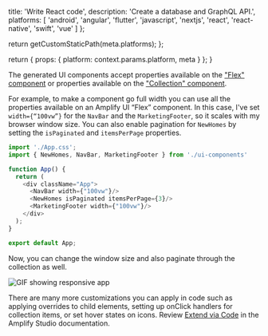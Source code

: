                  
  title: 'Write React code',
  description: 'Create a database and GraphQL API.',
  platforms: [
                'android',
                'angular',
                'flutter',
                'javascript',
                'nextjs',
                'react',
                'react-native',
                'swift',
                'vue'
              ]
};

  return getCustomStaticPath(meta.platforms);
};

  return {
    props: {
      platform: context.params.platform,
      meta
    }
  };
}
          

The generated UI components accept properties available on the ["Flex" component](https://ui.docs.amplify.aws/react/components/flex) or properties available on the ["Collection" component](https://ui.docs.amplify.aws/react/components/collection).

For example, to make a component go full width you can use all the properties available on an Amplify UI “Flex” component. In this case, I've set `width={“100vw”}` for the `NavBar` and the `MarketingFooter`, so it scales with my browser window size. You can also enable pagination for `NewHomes` by setting the `isPaginated` and `itemsPerPage` properties.

```js
import './App.css';
import { NewHomes, NavBar, MarketingFooter } from './ui-components'

function App() {
  return (
    <div className="App">
      <NavBar width={"100vw"}/>
      <NewHomes isPaginated itemsPerPage={3}/>
      <MarketingFooter width={"100vw"}/>
    </div>
  );
}

export default App;
```

Now, you can change the window size and also paginate through the collection as well.

![GIF showing responsive app](/images/studio/responsive.gif)

There are many more customizations you can apply in code such as applying overrides to child elements, setting up onClick handlers for collection items, or set hover states on icons. Review [Extend via Code](/console/uibuilder/override) in the Amplify Studio documentation.